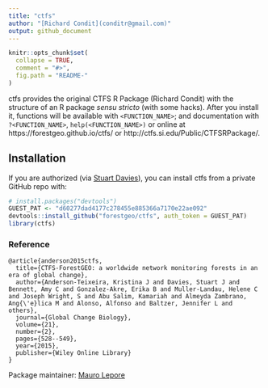```yaml
---
title: "ctfs"
author: "[Richard Condit](conditr@gmail.com)"
output: github_document
---
```


<!-- README.md is generated from README.Rmd. Please edit that file -->

```r
knitr::opts_chunk$set(
  collapse = TRUE,
  comment = "#>",
  fig.path = "README-"
)
```

ctfs provides the original CTFS R Package (Richard Condit) with the structure of an R package _sensu stricto_ (with some hacks). After you install it, functions will be available with `<FUNCTION_NAME>`; and documentation with `?<FUNCTION_NAME>`, `help(<FUNCTION_NAME>)` or online at https://forestgeo.github.io/ctfs/ or http://ctfs.si.edu/Public/CTFSRPackage/.

## Installation

If you are authorized (via [Stuart Davies](daviess@si.edu)), you can install ctfs from a private GitHub repo with:

```R
# install.packages("devtools")
GUEST_PAT <- "d60277dad4177c278455e885366a7170e22ae092"
devtools::install_github("forestgeo/ctfs", auth_token = GUEST_PAT)
library(ctfs)
```

### Reference

```
@article{anderson2015ctfs,
  title={CTFS-ForestGEO: a worldwide network monitoring forests in an era of global change},
  author={Anderson-Teixeira, Kristina J and Davies, Stuart J and Bennett, Amy C and Gonzalez-Akre, Erika B and Muller-Landau, Helene C and Joseph Wright, S and Abu Salim, Kamariah and Almeyda Zambrano, Ang{\'e}lica M and Alonso, Alfonso and Baltzer, Jennifer L and others},
  journal={Global Change Biology},
  volume={21},
  number={2},
  pages={528--549},
  year={2015},
  publisher={Wiley Online Library}
}
```

Package maintainer: [Mauro Lepore](maurolepore@gmail.com)
